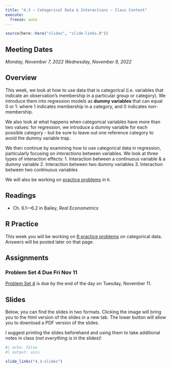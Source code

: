 ```yaml
---
title: "4.3 — Categorical Data & Interactions — Class Content"
execute:
  freeze: auto
---
```


```r
source(here::here("slides", "slide-links.R"))
```

::: {.callout-note appearance="minimal"}
## Meeting Dates

*Monday, November 7, 2022*
*Wednesday, November 9, 2022*
:::

## <i class="fas fa-info-circle fa-lg"></i> Overview

This week, we look at how to use data that is categorical (i.e. variables that indicate an observation's membership in a particular group or category). We introduce them into regression models as **dummy variables** that can equal 0 or 1: where 1 indicates membership in a category, and 0 indicates non-membership.

We also look at what happens when categorical variables have more than two values: for regression, we introduce a dummy variable for each possible category - but be sure to leave out one reference category to avoid the dummy variable trap.

We then continue by examining how to use categorical data in regression, particularly focusing on *interactions* between variables. We look at three types of interaction effects:
1. Interaction between a continuous variable & a dummy variable
2. Interaction between two dummy variables
3. Interaction between two continuous variables

We will also be working on [practice problems](/r/4.3-r) in `R`.

## <i class="fas fa-book-reader fa-lg"></i> Readings

- <i class="fas fa-book"></i> Ch. 6.1—6.2 in Bailey, *Real Econometrics*

## <i class="fas fa-registered"></i> R Practice

This week you will be working on [R practice problems](/r/4.3-r) on categorical data. Answers will be posted later on that page.

## <i class="fas fa-laptop-code"></i> Assignments

### Problem Set 4 Due Fri Nov 11
[Problem Set 4](/assignments/04-problem-set) is due by the end of the day on Tuesday, November 11.

## <i class="fas fa-chalkboard-teacher"></i> Slides

Below, you can find the slides in two formats. Clicking the image will bring you to the html version of the slides in a new tab. The lower button will allow you to download a PDF version of the slides.

I suggest printing the slides beforehand and using them to take additional notes in class (*not everything* is in the slides)!

```r
#| echo: false
#| output: asis

slide_links("4.3-slides")
```

